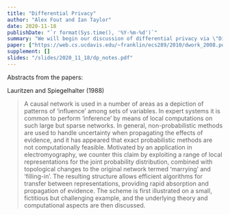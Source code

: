 ```yaml
---
title: "Differential Privacy"
author: "Alex Fout and Ian Taylor"
date: 2020-11-18
publishDate: "`r format(Sys.time(), '%Y-%m-%d')`"
summary: "We will begin our discussion of differential privacy via \"Differential Privacy: A Survey of Results\" (Dwork, 2009)"
paper: ["https://web.cs.ucdavis.edu/~franklin/ecs289/2010/dwork_2008.pdf"]
supplement: []
slides: "/slides/2020_11_18/dp_notes.pdf"
---
```


Abstracts from the papers:

Lauritzen and Spiegelhalter (1988)

> A causal network is used in a number of areas as a depiction of patterns of 'influence' among sets of variables. In expert systems it is common to perform 'inference' by means of local computations on such large but sparse networks. In general, non-probabilistic methods are used to handle uncertainty when propagating the effects of evidence, and it has appeared that exact probabilistic methods are not computationally feasible. Motivated by an application in electromyography, we counter this claim by exploiting a range of local representations for the joint probability distribution, combined with topological changes to the original network termed 'marrying' and 'filling-in'. The resulting structure allows efficient algorithms for transfer between representations, providing rapid absorption and propagation of evidence. The scheme is first illustrated on a small, fictitious but challenging example, and the underlying theory and computational aspects are then discussed.

